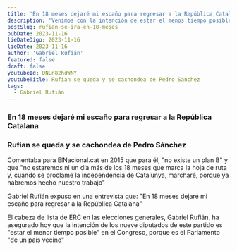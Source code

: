 ```yaml
---
title: 'En 18 meses dejaré mi escaño para regresar a la República Catalana'
description: 'Venimos con la intención de estar el menos tiempo posible. Significará una muy buena noticia para la futura República Catalana, nuestra idea es estar 18 meses como máximo'
postSlug: rufian-se-ira-en-18-meses
pubDate: 2023-11-16
lieDateDigo: 2023-11-16
lieDate: 2023-11-16
author: 'Gabriel Rufián'
featured: false
draft: false
youtubeId: DNLn82hdWNY
youtubeTitle: Rufian se queda y se cachondea de Pedro Sánchez
tags:
  - Gabriel Rufián
---
```



<VideoBlocks>
  <div slot="before">
    <Media
      id="DNLn82hdWNY"
      title="En 18 meses dejaré mi escaño para regresar a la República Catalana"
    />
    <h3>En 18 meses dejaré mi escaño para regresar a la República Catalana</h3>
  </div>
  <div slot="after">
    <Media
      id="lmip9ykMs9U"
      title="Rufian se queda y se cachondea de Pedro Sánchez"
    />
    <h3>Rufian se queda y se cachondea de Pedro Sánchez</h3>
  </div>
</VideoBlocks>

<Timeline>
  <TimelineItem title="No estaremos ni un día más de los 18 meses" date="9 diciembre 2015">
    <p>Comentaba para ElNacional.cat en 2015 que para él, "no existe un plan B" y que "no estaremos ni un día más de los 18 meses que marca la hoja de ruta y, cuando se proclame la independencia de Catalunya, marcharé, porque ya habremos hecho nuestro trabajo"</p>
  </TimelineItem>
  <TimelineItem title="En 18 meses dejaré mi escaño para regresar a la República Catalana" date="12 diciembre 2015">
    <p>Gabriel Rufián expuso en una entrevista que: "En 18 meses dejaré mi escaño para regresar a la República Catalana"</p>
  </TimelineItem>
  <TimelineItem title="Estar el menor tiempo posible" date="12 enero 2016">
    <p>El cabeza de lista de ERC en las elecciones generales, Gabriel Rufián, ha asegurado hoy que la intención de los nueve diputados de este partido es "estar el menor tiempo posible" en el Congreso, porque es el Parlamento "de un país vecino"</p>
  </TimelineItem>
</Timeline>
